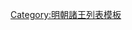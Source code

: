 {{ming|title=明朝第二魯陽國諸王|ed=第二魯陽國|head=[[弘治]]三年（[[1490年]]）封。|
{{ming/title}}
{{ming/list|魯陽康和王|[[朱安潀]]|朱同䥝、庶十七子|[[1490年]]—[[1524年]]|《[[明書]]》作魯山國。弘治三年封。[[嘉靖]]三年薨。}}
{{ming/list|魯陽榮安王|[[朱睦欏]]|朱安潀、庶一子|[[1528年]]—[[1558年]]|嘉靖七年襲封。三十七年薨。}}
{{ming/list|魯陽康憲王|[[朱勤𦓒]]|朱睦欏、一子|[[1561年]]—[[1564年]]|嘉靖四十年襲封。四十三年薨。無子，除。}}
}}<noinclude>
[[Category:明朝諸王列表模板]]
</noinclude>